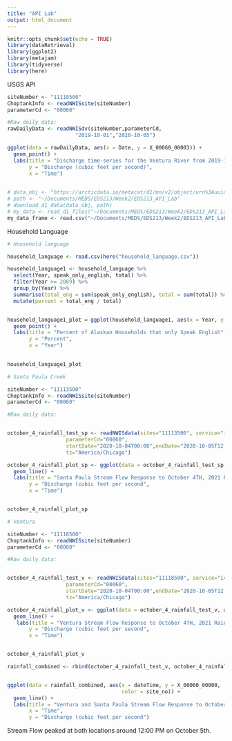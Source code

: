 ```yaml
---
title: "API Lab"
output: html_document
---
```


```r
knitr::opts_chunk$set(echo = TRUE)
library(dataRetrieval)
library(ggplot2)
library(metajam)
library(tidyverse)
library(here)
```

USGS API


```r
siteNumber <- "11118500" 
ChoptankInfo <- readNWISsite(siteNumber)
parameterCd <- "00060"

#Raw daily data:
rawDailyData <- readNWISdv(siteNumber,parameterCd,
                      "2019-10-01","2020-10-05")
```



```r
ggplot(data = rawDailyData, aes(x = Date, y = X_00060_00003)) +
  geom_point() +
  labs(title = "Discharge time-series for the Ventura River from 2019-10-01 to 2020-10-05",
       y = "Discharge (cubic feet per second)",
       x = "Time")
                      
```




```r
# data_obj <- "https://arcticdata.io/metacat/d1/mn/v2/object/urn%3Auuid%3A9e123f84-ce0d-4094-b898-c9e73680eafa"
# path <- "~/Documents/MEDS/EDS213/Week2/EDS213_API_Lab"
# download_d1_data(data_obj, path)
# my_data <- read_d1_files("~/Documents/MEDS/EDS213/Week2/EDS213_API_Lab/doi_10.18739_A2RV0D11H__Alaska_Schools_Rentention2009_15__csv")
my_data_frame <- read.csv("~/Documents/MEDS/EDS213/Week2/EDS213_API_Lab/doi_10.18739_A2RV0D11H__Alaska_Schools_Rentention2009_15__csv/Alaska_Schools_Rentention2009_15.csv")

```


Household Language


```r
# Household language 

household_language <- read.csv(here("household_language.csv"))

household_language1 <- household_language %>% 
  select(Year, speak_only_english, total) %>% 
  filter(Year >= 2009) %>% 
  group_by(Year) %>% 
  summarise(total_eng = sum(speak_only_english), total = sum(total)) %>% 
  mutate(percent = total_eng / total)


household_language1_plot = ggplot(household_language1, aes(x = Year, y = percent)) +
  geom_point() +
  labs(title = "Percent of Alaskan Households that only Speak English",
       y = "Percent",
       x = "Year")
    

household_language1_plot
```




```r
# Santa Paula Creek

siteNumber <- "11113500" 
ChoptankInfo <- readNWISsite(siteNumber)
parameterCd <- "00060"

#Raw daily data:


october_4_rainfall_test_sp <- readNWISdata(sites="11113500", service="iv", 
                   parameterCd="00060", 
                   startDate="2020-10-04T00:00",endDate="2020-10-05T12:00",
                   tz="America/Chicago")
```


```r
october_4_rainfall_plot_sp <- ggplot(data = october_4_rainfall_test_sp, aes(x = dateTime, y = X_00060_00000)) +
  geom_line() + 
  labs(title = "Santa Paula Stream Flow Response to October 4TH, 2021 Rain Event ", 
       y = "Discharge (cubic feet per second",
       x = "Time")


october_4_rainfall_plot_sp
```

```r
# Ventura

siteNumber <- "11118500" 
ChoptankInfo <- readNWISsite(siteNumber)
parameterCd <- "00060"

#Raw daily data:


october_4_rainfall_test_v <- readNWISdata(sites="11118500", service="iv", 
                   parameterCd="00060", 
                   startDate="2020-10-04T00:00",endDate="2020-10-05T12:00",
                   tz="America/Chicago")
```

```r
october_4_rainfall_plot_v <- ggplot(data = october_4_rainfall_test_v, aes(x = dateTime, y = X_00060_00000)) +
  geom_line() +
   labs(title = "Ventura Stream Flow Response to October 4TH, 2021 Rain Event ", 
       y = "Discharge (cubic feet per second",
       x = "Time")


october_4_rainfall_plot_v
```

```r
rainfall_combined <- rbind(october_4_rainfall_test_v, october_4_rainfall_test_sp)


ggplot(data = rainfall_combined, aes(x = dateTime, y = X_00060_00000, 
                                     color = site_no)) +
  geom_line() +
  labs(title = "Ventura and Santa Paula Stream Flow Response to October 4th, 2021 Rain Event",
       x = "Time",
       y = "Discharge (cubic feet per second")
```


Stream Flow peaked at both locations around 12:00 PM on October 5th.
